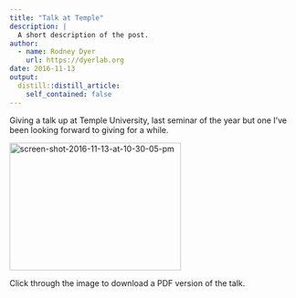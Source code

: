 ```yaml
---
title: "Talk at Temple"
description: |
  A short description of the post.
author:
  - name: Rodney Dyer
    url: https://dyerlab.org
date: 2016-11-13
output:
  distill::distill_article:
    self_contained: false
---
```





Giving a talk up at Temple University, last seminar of the year but one I've been looking forward to giving for a while.

<!--more-->

  
[<img class="aligncenter size-medium wp-image-1065" src="wp-content/uploads/2016/11/Screen-Shot-2016-11-13-at-10.30.05-PM-300x224.png" alt="screen-shot-2016-11-13-at-10-30-05-pm" width="300" height="224" srcset="wp-content/uploads/2016/11/Screen-Shot-2016-11-13-at-10.30.05-PM-300x224.png 300w, wp-content/uploads/2016/11/Screen-Shot-2016-11-13-at-10.30.05-PM-768x573.png 768w, wp-content/uploads/2016/11/Screen-Shot-2016-11-13-at-10.30.05-PM-1024x763.png 1024w, wp-content/uploads/2016/11/Screen-Shot-2016-11-13-at-10.30.05-PM.png 1430w" sizes="(max-width: 300px) 100vw, 300px" />](https://drive.google.com/file/d/0B0T81CzLjtfPbVlYTFVGVzVKUWc/view?usp=sharing)

Click through the image to download a PDF version of the talk.
 
 
 
